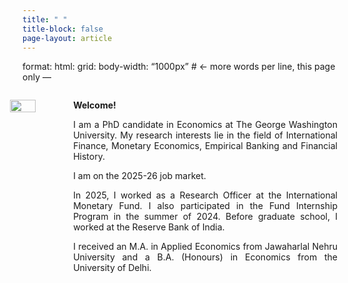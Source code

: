 ```yaml
---
title: " "
title-block: false
page-layout: article
---
```


format:
  html:
    grid:
      body-width: "1000px"   # ← more words per line, this page only
---

::: {.columns style="gap: 60px; margin-left: -20px; align-items: flex-start;"}
::: {.column width="26%"}
![](files/photo.jpg){width=100%}
:::

::: {.column width="74%" style="text-align: justify;"}

**Welcome!**

I am a PhD candidate in Economics at The George Washington University. My research interests lie in the field of International Finance, Monetary Economics, Empirical Banking and Financial History.

I am on the 2025-26 job market.

In 2025, I worked as a Research Officer at the International Monetary Fund. I also participated in the Fund Internship Program in the summer of 2024. Before graduate school, I worked at the Reserve Bank of India.

I received an M.A. in Applied Economics from Jawaharlal Nehru University and a B.A. (Honours) in Economics from the University of Delhi.

:::
:::
